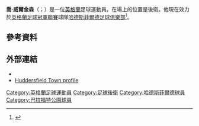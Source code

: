 '''喬·威爾金森'''（{{lang-en|Joe Wilkinson}}；{{bd|1995年|11月2日}}）是一位[[英格蘭|英格蘭]]足球運動員。在場上的位置是後衛。他現在效力於[[英格蘭足球冠軍聯賽|英格蘭足球冠軍聯賽]]球隊[[哈德斯菲爾德足球俱樂部|哈德斯菲爾德足球俱樂部]]<ref>{{Cite web |title=Huddersfield 2 Blackburn 2 |url=http://www.bbc.co.uk/sport/0/football/32362334 |work=bbc.co.uk |date=26 April 2015 |accessdate=2015-06-09 |archive-date=2015-07-21 |archive-url=https://web.archive.org/web/20150721222643/http://www.bbc.co.uk/sport/0/football/32362334 |dead-url=no }}</ref>。

==參考資料==
{{Reflist}}

==外部連結==
*{{soccerbase|id=76330}}
*[https://web.archive.org/web/20150426165302/http://www.htafc.com/team/player-profile/joe-wilkinson/39 Huddersfield Town profile]

{{DEFAULTSORT:Wilkinson, Joe}}
[[Category:英格蘭足球運動員|Category:英格蘭足球運動員]]
[[Category:足球後衛|Category:足球後衛]]
[[Category:哈德斯菲爾德球員|Category:哈德斯菲爾德球員]]
[[Category:巴拉福特公園球員|Category:巴拉福特公園球員]]
